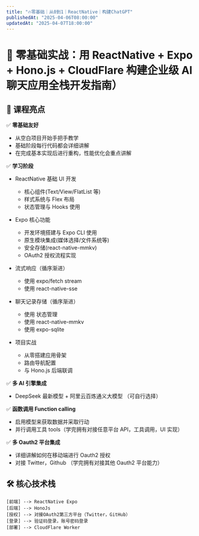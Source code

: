 ```yaml
---
title: "🔥零基础｜从0到1｜ReactNative｜构建ChatGPT"
publishedAt: "2025-04-06T08:00:00"
updatedAt: "2025-04-07T18:00:00"
---
```


# 🚀 零基础实战：用 ReactNative + Expo + Hono.js + CloudFlare 构建企业级 AI 聊天应用全栈开发指南）

## 🌟 课程亮点

✅ **零基础友好**

- 从空白项目开始手把手教学
- 基础阶段每行代码都会详细讲解
- 在完成基本实现后进行重构，性能优化会重点讲解

✅ **学习阶段**

- ReactNative 基础 UI 开发

  - 核心组件(Text/View/FlatList 等)
  - 样式系统与 Flex 布局
  - 状态管理与 Hooks 使用

- Expo 核心功能

  - 开发环境搭建与 Expo CLI 使用
  - 原生模块集成(媒体选择/文件系统等)
  - 安全存储(react-native-mmkv)
  - OAuth2 授权流程实现

- 流式响应（循序渐进）

  - 使用 expo/fetch stream
  - 使用 react-native-sse

- 聊天记录存储（循序渐进）

  - 使用 状态管理
  - 使用 react-native-mmkv
  - 使用 expo-sqlite

- 项目实战
  - 从零搭建应用骨架
  - 路由导航配置
  - 与 Hono.js 后端联调

✅ **多 AI 引擎集成**

- DeepSeek 最新模型 + 阿里云百炼通义大模型 （可自行选择）

✅ **函数调用 Function calling**

- 启用模型来获取数据并采取行动
- 并行调用工具 tools（学完拥有对接任意平台 API，工具调用，UI 实现）

✅ **多 Oauth2 平台集成**

- 详细讲解如何在移动端进行 Oauth2 授权
- 对接 Twitter，Github （学完拥有对接其他 Oauth2 平台能力）

## 🛠️ 核心技术栈

```mermaid
[前端] --> ReactNative Expo
[后端] --> HonoJs
[授权] --> 对接OAuth2第三方平台（Twitter，GitHub）
[登录] --> 验证码登录，账号密码登录
[部署] --> CloudFlare Worker
```
